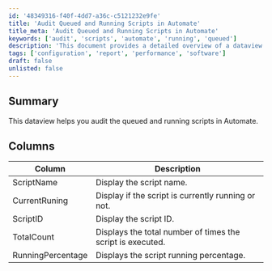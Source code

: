 ```yaml
---
id: '48349316-f40f-4dd7-a36c-c5121232e9fe'
title: 'Audit Queued and Running Scripts in Automate'
title_meta: 'Audit Queued and Running Scripts in Automate'
keywords: ['audit', 'scripts', 'automate', 'running', 'queued']
description: 'This document provides a detailed overview of a dataview designed to audit queued and running scripts in ConnectWise Automate. It outlines the key columns available in the dataview, including script name, current running status, script ID, total execution count, and running percentage.'
tags: ['configuration', 'report', 'performance', 'software']
draft: false
unlisted: false
---
```

## Summary

This dataview helps you audit the queued and running scripts in Automate.

## Columns

| Column            | Description                                          |
|-------------------|------------------------------------------------------|
| ScriptName        | Display the script name.                             |
| CurrentRuning     | Display if the script is currently running or not.  |
| ScriptID          | Display the script ID.                               |
| TotalCount        | Displays the total number of times the script is executed. |
| RunningPercentage  | Displays the script running percentage.              |













